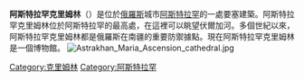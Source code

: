 '''阿斯特拉罕克里姆林'''（{{lang-ru|Астраханский кремль}}）是位於[[俄羅斯|俄羅斯]]城市[[阿斯特拉罕|阿斯特拉罕]]的一處要塞建築。阿斯特拉罕克里姆林位於阿斯特拉罕的最高處，在這裡可以眺望伏爾加河。多個世紀以來，阿斯特拉罕克里姆林都是俄羅斯在南疆的重要防禦據點。現在阿斯特拉罕克里姆林是一個博物館。
[[File:Astrakhan_Maria_Ascension_cathedral.jpg|thumb]]
{{coord|46|21|00|N|48|01|55|E|region:RU-AST_type:landmark_source:kolossus-dewiki|display=title}}
[[Category:克里姆林|Category:克里姆林]]
[[Category:阿斯特拉罕|Category:阿斯特拉罕]]